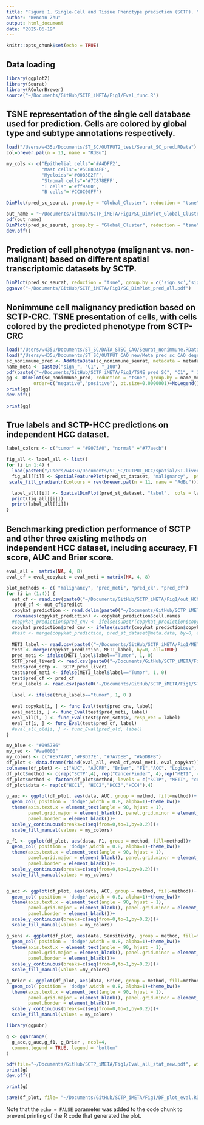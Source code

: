 ```yaml
---
title: "Figure 1. Single-Cell and Tissue Phenotype prediction (SCTP). "
author: "Wencan Zhu"
output: html_document
date: "2025-06-19"
---
```


```r
knitr::opts_chunk$set(echo = TRUE)
```

## Data loading

```r
library(ggplot2)
library(Seurat)
library(RColorBrewer)
source("~/Documents/GitHub/SCTP_iMETA/Fig1/Eval_func.R")
```

## TSNE representation of the single cell database used for prediction. Cells are colored by global type and subtype annotations respectively. 
```r
load("/Users/w435u/Documents/ST_SC/OUTPUT2_test/Seurat_SC_pred.RData")
col=brewer.pal(n = 11, name = "RdBu")

my_cols <- c("Epithelial cells"='#A4DFF2',
             "Mast cells"='#5C88DAFF',
             "Myeloids"='#00B5E2FF',
             "Stromal cells"='#7C878EFF',
             "T cells" ='#ff9a00',
             "B cells"='#CC0C00FF')

DimPlot(pred_sc_seurat, group.by = "Global_Cluster", reduction = "tsne", cols = my_cols)

out_name = "~/Documents/GitHub/SCTP_iMETA/Fig1/SC_DimPlot_Global_Cluster.pdf"
pdf(out_name)
DimPlot(pred_sc_seurat, group.by = "Global_Cluster", reduction = "tsne", cols = my_cols)
dev.off()
```

## Prediction of cell phenotype (malignant vs. non-malignant) based on different spatial transcriptomic datasets by SCTP.
```r
DimPlot(pred_sc_seurat, reduction = "tsne", group.by = c('sign_sc','sign_sc2','sign_sc3','sign_sc4' ), cols =  c(col[10], col[2]),  pt.size=0.00001)+ggtitle("")
ggsave("~/Documents/GitHub/SCTP_iMETA/Fig1/SC_DimPlot_pred_all.pdf")


```
## Nonimmune cell malignancy prediction based on SCTP-CRC. TSNE presentation of cells, with cells colored by the predicted phenotype from SCTP-CRC


```r
load("/Users/w435u/Documents/ST_SC/DATA_STSC_CAO/Seurat_nonimmune.RData")
load("/Users/w435u/Documents/ST_SC/OUTPUT_CAO_new/Meta_pred_sc_CAO_degree100.RData")
sc_nonimmune_pred <- AddMetaData(sc_nonimmune_seurat, metadata = metadata_sc100)
name_meta <- paste0("sign_", "C1", "_100")
pdf(paste0("~/Documents/GitHub/SCTP_iMETA/Fig1/TSNE_pred_SC", "C1", "_100.pdf"))
gg <- DimPlot(sc_nonimmune_pred, reduction = "tsne", group.by = name_meta, cols =  c("#053061", '#EB455F'), 
          order=c("negative","positive"), pt.size=0.0000001)+NoLegend() +ggtitle("")
print(gg)
dev.off()
  
print(gg)
```

## True labels and SCTP-HCC predictions on independent HCC dataset. 
```r
label_colors <- c("tumor" = "#E075A0", "normal" ="#77aecb")

fig_all <- label_all <- list()
for (i in 1:4) {
  load(paste0("/Users/w435u/Documents/ST_SC/OUTPUT_HCC/spatial/ST-liver",i, "_seurat.RData"))
  fig_all[[i]] <- SpatialFeaturePlot(pred_st_dataset, "malignancy",  pt.size.factor = 2.5)+
 scale_fill_gradientn(colours = rev(brewer.pal(n = 11, name = "RdBu")))

  label_all[[i]] <- SpatialDimPlot(pred_st_dataset, "label",  cols = label_colors,, pt.size.factor = 2.5 )
  print(fig_all[[i]])
  print(label_all[[i]])
}

```


## Benchmarking prediction performance of SCTP and other three existing methods on independent HCC dataset, including accuracy, F1 score, AUC and Brier score. 

```r
eval_all =  matrix(NA, 4, 8)
eval_cf = eval_copykat = eval_meti = matrix(NA, 4, 8)

plot_methods <- c( "malignancy", "pred_meti", "pred_ck", "pred_cf")
for (i in (1:4)) {
  out_cf <- read.csv(paste0("~/Documents/GitHub/SCTP_iMETA/Fig1/out_HCC_liver",i,".csv"))
   pred_cf <- out_cf$predict
  copykat_prediction <- read.delim(paste0("~/Documents/GitHub/SCTP_iMETA/Fig1/ST-liver",i, "_copykat_prediction.txt"))
   rownames(copykat_prediction) <- copykat_prediction$cell.names
  #copykat_prediction$pred_cnv <- ifelse(substr(copykat_prediction$copykat.pred,1,2)=="c2", 1, 0)
  copykat_prediction$pred_cnv <- ifelse(substr(copykat_prediction$copykat.pred,1,2)=="an", 1, 0)
  #test <- merge(copykat_prediction, pred_st_dataset@meta.data, by=0, all=TRUE)
  
  METI_label <- read.csv(paste0("~/Documents/GitHub/SCTP_iMETA/Fig1/METI_label_liver",i, ".csv"), row.names=1)
  test <- merge(copykat_prediction, METI_label, by=0, all=TRUE)
  pred_meti <- ifelse(METI_label$label=="Tumor", 1, 0)
  SCTP_pred_liver1 <- read.csv(paste0("~/Documents/GitHub/SCTP_iMETA/Fig1/SCTP_pred_liver",i, ".csv"), row.names=1)
  test$pred_sctp <-  SCTP_pred_liver1
  test$pred_meti <- ifelse(METI_label$label=="Tumor", 1, 0)
  test$pred_cf <- pred_cf
  true_labels <- read.csv(paste0("~/Documents/GitHub/SCTP_iMETA/Fig1/ST_liver", i, "_true_labels.csv"), row.names=1)
  
  label <- ifelse(true_labels=="tumor", 1, 0 )
  
  eval_copykat[i, ] <- func_Eval(test$pred_cnv, label)
  eval_meti[i, ] <- func_Eval(test$pred_meti, label)
  eval_all[i, ] <- func_Eval(test$pred_sctp$x, resp_vec = label)
  eval_cf[i, ] <- func_Eval(test$pred_cf, label)
  #eval_all_old[i, ] <- func_Eval(pred_old, label)
}

my_blue <- "#095786"
my_red <- "#ae0000"
my_colors <- c("#E57470","#FBD37E", "#7A7DEE", "#A6DBFB")
df_plot <- data.frame(rbind(eval_all, eval_cf,eval_meti, eval_copykat))
colnames(df_plot) <- c("AUC", "AUCPR", "Brier", "F1","ACC", "LogLoss", "Sensitivity")
df_plot$method <- c(rep("SCTP",4), rep("CancerFinder", 4),rep("METI", 4), rep("copykat", 4))
df_plot$method <- factor(df_plot$method, levels = c("SCTP", "METI", "copykat", "CancerFinder"))
df_plot$data <- rep(c("HCC1", "HCC2","HCC3","HCC4"),4)

g_auc <- ggplot(df_plot, aes(data, AUC, group = method, fill=method))+
  geom_col( position = 'dodge',width = 0.8, alpha=1)+theme_bw()+
  theme(axis.text.x = element_text(angle = 90, hjust = 1),
        panel.grid.major = element_blank(), panel.grid.minor = element_blank(),
        panel.border = element_blank())+
  scale_y_continuous(breaks=c(seq(from=0,to=1,by=0.2)))+
  scale_fill_manual(values = my_colors)

g_f1 <- ggplot(df_plot, aes(data, F1, group = method, fill=method))+
  geom_col( position = 'dodge',width = 0.8, alpha=1)+theme_bw()+
  theme(axis.text.x = element_text(angle = 90, hjust = 1),
        panel.grid.major = element_blank(), panel.grid.minor = element_blank(),
        panel.border = element_blank())+
  scale_y_continuous(breaks=c(seq(from=0,to=1,by=0.2)))+
  scale_fill_manual(values = my_colors)


g_acc <- ggplot(df_plot, aes(data, ACC, group = method, fill=method))+
  geom_col( position = 'dodge',width = 0.8, alpha=1)+theme_bw()+
  theme(axis.text.x = element_text(angle = 90, hjust = 1),
        panel.grid.major = element_blank(), panel.grid.minor = element_blank(),
        panel.border = element_blank())+
  scale_y_continuous(breaks=c(seq(from=0,to=1,by=0.2)))+
  scale_fill_manual(values = my_colors)

g_sens <- ggplot(df_plot, aes(data, Sensitivity, group = method, fill=method))+
  geom_col( position = 'dodge',width = 0.8, alpha=1)+theme_bw()+
  theme(axis.text.x = element_text(angle = 90, hjust = 1),
        panel.grid.major = element_blank(), panel.grid.minor = element_blank(),
        panel.border = element_blank())+
  scale_y_continuous(breaks=c(seq(from=0,to=1,by=0.2)))+
  scale_fill_manual(values =my_colors)

g_Brier <- ggplot(df_plot, aes(data, Brier, group = method, fill=method))+
  geom_col( position = 'dodge',width = 0.8, alpha=1)+theme_bw()+
  theme(axis.text.x = element_text(angle = 90, hjust = 1),
        panel.grid.major = element_blank(), panel.grid.minor = element_blank(),
        panel.border = element_blank())+
  scale_y_continuous(breaks=c(seq(from=0,to=1,by=0.2)))+
  scale_fill_manual(values = my_colors)

library(ggpubr)

g <- ggarrange(
  g_acc,g_auc,g_f1, g_Brier , ncol=4, 
  common.legend = TRUE, legend = "bottom"
)

pdf(file="~/Documents/GitHub/SCTP_iMETA/Fig1/Eval_all_stat_new.pdf", width=12, height=4)
print(g)
dev.off()

print(g)

```

```r
save(df_plot, file= "~/Documents/GitHub/SCTP_iMETA/Fig1/DF_plot_eval.RData")
```



Note that the `echo = FALSE` parameter was added to the code chunk to prevent printing of the R code that generated the plot.
